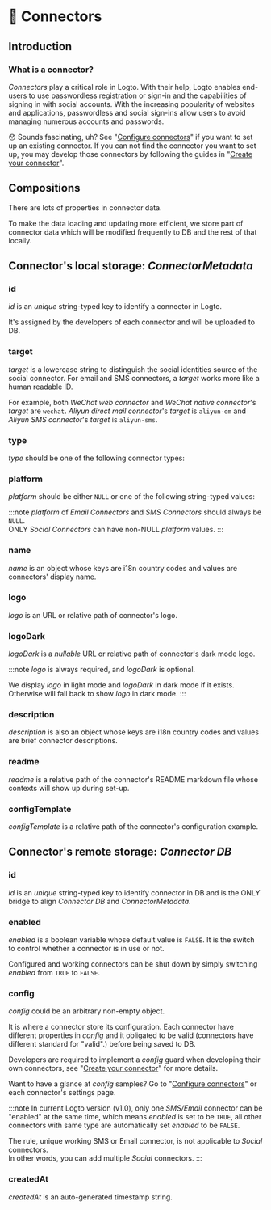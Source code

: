 
# 🔌 Connectors

## Introduction

### What is a connector?

_Connectors_ play a critical role in Logto. With their help, Logto enables end-users to use passwordless registration or sign-in and the capabilities of signing in with social accounts. With the increasing popularity of websites and applications, passwordless and social sign-ins allow users to avoid managing numerous accounts and passwords.

:hushed: Sounds fascinating, uh? See "[Configure connectors](../../recipes/configure-connectors/)" if you want to set up an existing connector. If you can not find the connector you want to set up, you may develop those connectors by following the guides in "[Create your connector](../../recipes/create-your-connector/)".

## Compositions

There are lots of properties in connector data.

To make the data loading and updating more efficient, we store part of connector data which will be modified frequently to DB and the rest of that locally.

<ConnectorStorageIntro />

## Connector's local storage: _ConnectorMetadata_

### id

_id_ is an _unique_ string-typed key to identify a connector in Logto.

It's assigned by the developers of each connector and will be uploaded to DB.

### target

_target_ is a lowercase string to distinguish the social identities source of the social connector.
For email and SMS connectors, a _target_ works more like a human readable ID.

For example, both _WeChat web connector_ and _WeChat native connector_'s _target_ are `wechat`. _Aliyun direct mail connector_'s _target_ is `aliyun-dm` and _Aliyun SMS connector_'s _target_ is `aliyun-sms`.

### type

_type_ should be one of the following connector types:

<ConnectorTypeIntro />

### platform

_platform_ should be either `NULL` or one of the following string-typed values:

<ConnectorPlatformIntro />

:::note
_platform_ of _Email Connectors_ and _SMS Connectors_ should always be `NULL`.<br/>
ONLY _Social Connectors_ can have non-NULL _platform_ values.
:::

### name

_name_ is an object whose keys are i18n country codes and values are connectors' display name.

### logo

_logo_ is an URL or relative path of connector's logo.

### logoDark

_logoDark_ is a _nullable_ URL or relative path of connector's dark mode logo.

:::note
_logo_ is always required, and _logoDark_ is optional.

We display _logo_ in light mode and _logoDark_ in dark mode if it exists. Otherwise will fall back to show _logo_ in dark mode.
:::

### description

_description_ is also an object whose keys are i18n country codes and values are brief connector descriptions.

### readme

_readme_ is a relative path of the connector's README markdown file whose contexts will show up during set-up.

### configTemplate

_configTemplate_ is a relative path of the connector's configuration example.

## Connector's remote storage: _Connector DB_

### id

_id_ is an _unique_ string-typed key to identify connector in DB and is the ONLY bridge to align _Connector DB_ and _ConnectorMetadata_.

### enabled

_enabled_ is a boolean variable whose default value is `FALSE`. It is the switch to control whether a connector is in use or not.

Configured and working connectors can be shut down by simply switching _enabled_ from `TRUE` to `FALSE`.

### config

_config_ could be an arbitrary non-empty object.

It is where a connector store its configuration. Each connector have different properties in _config_ and it obligated to be valid (connectors have different standard for "valid".) before being saved to DB.

Developers are required to implement a _config_ guard when developing their own connectors, see "[Create your connector](../../recipes/create-your-connector/)" for more details.

Want to have a glance at _config_ samples? Go to "[Configure connectors](../../recipes/configure-connectors/)" or each connector's settings page.

:::note
In current Logto version (v1.0), only one _SMS/Email_ connector can be "enabled" at the same time, which means _enabled_ is set to be `TRUE`, all other connectors with same type are automatically set _enabled_ to be `FALSE`.

The rule, unique working SMS or Email connector, is not applicable to _Social_ connectors.<br/>
In other words, you can add multiple _Social_ connectors.
:::

### createdAt

_createdAt_ is an auto-generated timestamp string.
